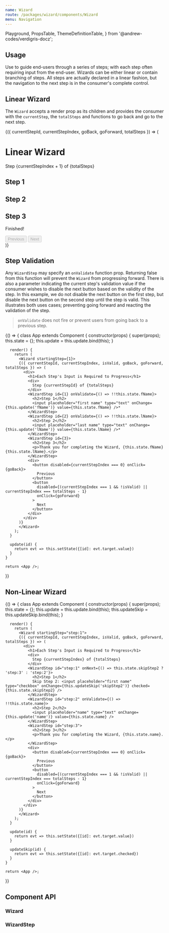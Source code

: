 ```yaml
---
name: Wizard
route: /packages/wizard/components/Wizard
menu: Navigation
---
```


  Playground,
  PropsTable,
  ThemeDefinitionTable,
} from '@andrew-codes/verdigris-docz';

## Usage

Use to guide end-users through a series of steps; with each step often requiring input from the end-user. Wizards can be either linear or contain branching of steps. All steps are actually declared in a linear fashion, but the navigation to the next step is in the consumer's complete control.

## Linear Wizard

The `Wizard` accepts a render prop as its children and provides the consumer with the `currentStep`, the `totalSteps` and functions to go back and go to the next step.

<Playground data-test="linear-wizard">
  <Wizard startingStep="step:1">
    {({ currentStepId, currentStepIndex, goBack, goForward, totalSteps }) => (
      <div>
        <h1>Linear Wizard</h1>
        <div>
          Step {currentStepIndex + 1} of {totalSteps}
        </div>
        <WizardStep id="step:1">
          <h2>Step 1</h2>
        </WizardStep>
        <WizardStep id="step:2">
          <h2>Step 2</h2>
        </WizardStep>
        <WizardStep id="step:3">
          <h2>Step 3</h2>
          <p>Finished!</p>
        </WizardStep>
        <div>
          <button disabled={currentStepIndex === 0} onClick={goBack}>
            Previous
          </button>
          <button
            disabled={currentStepIndex === totalSteps - 1}
            onClick={goForward}
          >
            Next
          </button>
        </div>
      </div>
    )}
  </Wizard>
</Playground>

## Step Validation

Any `WizardStep` may specify an `onValidate` function prop. Returning false from this function will prevent the `Wizard` from progressing forward. There is also a parameter indicating the current step's validation value if the consumer wishes to disable the next button based on the validity of the step. In this example, we do not disable the next button on the first step, but disable the next button on the second step until the step is valid. This illustrates both uses cases; preventing going forward and reacting the validation of the step.

> `onValidate` does not fire or prevent users from going back to a previous step.

<Playground data-test="validation">
  {() => {
    class App extends Component {
      constructor(props) {
        super(props);
        this.state = {};
        this.update = this.update.bind(this);
      }

      render() {
        return (
          <Wizard startingStep={1}>
          {({ currentStepId, currentStepIndex, isValid, goBack, goForward, totalSteps }) => (
            <div>
              <h1>Each Step's Input is Required to Progress</h1>
              <div>
                Step {currentStepId} of {totalSteps}
              </div>
              <WizardStep id={1} onValidate={() => !!this.state.fName}>
                <h2>Step 1</h2>
                <input placeholder="first name" type="text" onChange={this.update('fName')} value={this.state.fName} />*
              </WizardStep>
              <WizardStep id={2} onValidate={() => !!this.state.lName}>
                <h2>Step 2</h2>
                <input placeholder="last name" type="text" onChange={this.update('lName')} value={this.state.lName} />*
              </WizardStep>
              <WizardStep id={3}>
                <h2>Step 3</h2>
                <p>Thank you for completing the Wizard, {this.state.fName} {this.state.lName}.</p>
              </WizardStep>
              <div>
                <button disabled={currentStepIndex === 0} onClick={goBack}>
                  Previous
                </button>
                <button
                  disabled={(currentStepIndex === 1 && !isValid) || currentStepIndex === totalSteps - 1}
                  onClick={goForward}
                >
                  Next
                </button>
              </div>
            </div>
          )}
          </Wizard>
        );
      }

      update(id) {
        return evt => this.setState({[id]: evt.target.value})
      }
    }

    return <App />;

}}

</Playground>

## Non-Linear Wizard

<Playground data-test="non-linear">
  {() => {
    class App extends Component {
      constructor(props) {
        super(props);
        this.state = {};
        this.update = this.update.bind(this);
        this.updateSkip = this.updateSkip.bind(this);
      }

      render() {
        return (
          <Wizard startingStep="step:1">
          {({ currentStepId, currentStepIndex, isValid, goBack, goForward, totalSteps }) => (
            <div>
              <h1>Each Step's Input is Required to Progress</h1>
              <div>
                Step {currentStepIndex} of {totalSteps}
              </div>
              <WizardStep id="step:1" onNext={() => this.state.skipStep2 ? 'step:3' : 'step:2'}>
                <h2>Step 1</h2>
                Skip Step 2: <input placeholder="first name" type="checkbox" onChange={this.updateSkip('skipStep2')} checked={this.state.skipStep2} />
              </WizardStep>
              <WizardStep id="step:2" onValidate={() => !!this.state.name}>
                <h2>Step 2</h2>
                <input placeholder="name" type="text" onChange={this.update('name')} value={this.state.name} />
              </WizardStep>
              <WizardStep id="step:3">
                <h2>Step 3</h2>
                <p>Thank you for completing the Wizard, {this.state.name}.</p>
              </WizardStep>
              <div>
                <button disabled={currentStepIndex === 0} onClick={goBack}>
                  Previous
                </button>
                <button
                  disabled={(currentStepIndex === 1 && !isValid) || currentStepIndex === totalSteps - 1}
                  onClick={goForward}
                >
                  Next
                </button>
              </div>
            </div>
          )}
          </Wizard>
        );
      }

      update(id) {
        return evt => this.setState({[id]: evt.target.value})
      }

      updateSkip(id) {
        return evt => this.setState({[id]: evt.target.checked})
      }
    }

    return <App />;

}}

</Playground>

## Component API

### Wizard

<PropsTable of={Wizard} />

### WizardStep

<PropsTable of={WizardStep} />
